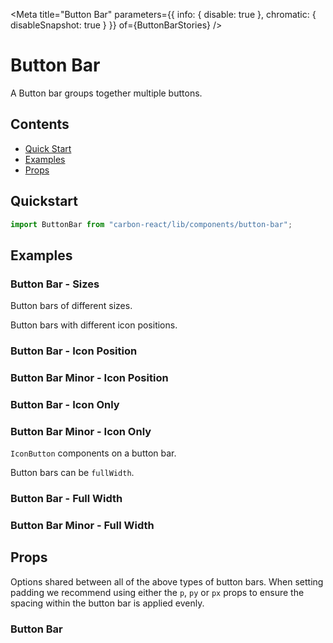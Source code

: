 

<Meta
  title="Button Bar"
  parameters={{ info: { disable: true }, chromatic: { disableSnapshot: true } }}
  of={ButtonBarStories}
/>

# Button Bar

A Button bar groups together multiple buttons.

## Contents

- [Quick Start](#quick-start)
- [Examples](#examples)
- [Props](#props)

## Quickstart

```javascript
import ButtonBar from "carbon-react/lib/components/button-bar";
```

## Examples

### Button Bar - Sizes

Button bars of different sizes.

<Canvas name="button major sizes" of={ButtonBarStories.buttonBarSizes} />

<Canvas name="button minor sizes" of={ButtonBarStories.buttonBarMinorSizes} />

Button bars with different icon positions.

### Button Bar - Icon Position

<Canvas name="button major with icons" of={ButtonBarStories.buttonBarIcons} />

### Button Bar Minor - Icon Position

<Canvas name="button minor with icons" of={ButtonBarStories.buttonBarMinorIcons} />

### Button Bar - Icon Only

<Canvas name="button major icons only" of={ButtonBarStories.buttonBarIconsOnly} />

### Button Bar Minor - Icon Only

<Canvas name="button minor icons only" of={ButtonBarStories.buttonBarMinorIconsOnly} />

`IconButton` components on a button bar.

<Canvas name="button major icon buttons" of={ButtonBarStories.buttonBarIconButtons} />

Button bars can be `fullWidth`.

### Button Bar - Full Width

<Canvas name="button major fullWidth" story={ButtonBarStories.buttonBarFullWidth} />

### Button Bar Minor - Full Width

<Canvas name="button minor fullWidth" story={ButtonBarStories.buttonBarMinorFullWidth} />

## Props

Options shared between all of the above types of button bars. When setting padding we recommend using either the `p`, `py`
or `px` props to ensure the spacing within the button bar is applied evenly.

### Button Bar

<ArgTypes of={ButtonBarStories} />
